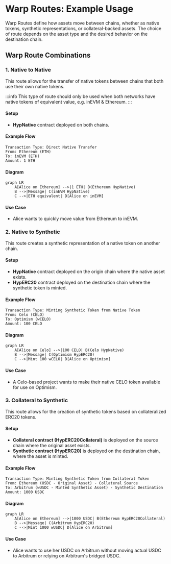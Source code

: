 # Warp Routes: Example Usage

Warp Routes define how assets move between chains, whether as native tokens, synthetic representations, or collateral-backed assets. The choice of route depends on the asset type and the desired behavior on the destination chain.

## Warp Route Combinations

### 1. Native to Native

This route allows for the transfer of native tokens between chains that both use their own native tokens.

:::info
This type of route should only be used when both networks have native tokens of equivalent value, e.g. inEVM & Ethereum.
:::

#### Setup

- **HypNative** contract deployed on both chains.

#### Example Flow

```
Transaction Type: Direct Native Transfer
From: Ethereum (ETH)
To: inEVM (ETH)
Amount: 1 ETH
```

#### Diagram

```mermaid
graph LR
    A[Alice on Ethereum] -->|1 ETH| B(Ethereum HypNative)
    B -->|Message| C(inEVM HypNative)
    C -->|ETH equivalent| D[Alice on inEVM]
```

#### Use Case

- Alice wants to quickly move value from Ethereum to inEVM.

### 2. Native to Synthetic

This route creates a synthetic representation of a native token on another chain.

#### Setup

- **HypNative** contract deployed on the origin chain where the native asset exists.
- **HypERC20** contract deployed on the destination chain where the synthetic token is minted.

#### Example Flow

```
Transaction Type: Minting Synthetic Token from Native Token
From: Celo (CELO)
To: Optimism (wCELO)
Amount: 100 CELO
```

#### Diagram

```mermaid
graph LR
    A[Alice on Celo] -->|100 CELO| B(Celo HypNative)
    B -->|Message| C(Optimism HypERC20)
    C -->|Mint 100 wCELO| D[Alice on Optimism]
```

#### Use Case

- A Celo-based project wants to make their native CELO token available for use on Optimism.

### 3. Collateral to Synthetic

This route allows for the creation of synthetic tokens based on collateralized ERC20 tokens.

#### Setup

- **Collateral contract (HypERC20Collateral)** is deployed on the source chain where the original asset exists.
- **Synthetic contract (HypERC20)** is deployed on the destination chain, where the asset is minted.

#### Example Flow

```
Transaction Type: Minting Synthetic Token from Collateral Token
From: Ethereum (USDC - Original Asset) - Collateral Source
To: Arbitrum (wUSDC - Minted Synthetic Asset) - Synthetic Destination
Amount: 1000 USDC
```

#### Diagram

```mermaid
graph LR
    A[Alice on Ethereum] -->|1000 USDC| B(Ethereum HypERC20Collateral)
    B -->|Message| C(Arbitrum HypERC20)
    C -->|Mint 1000 wUSDC| D[Alice on Arbitrum]
```

#### Use Case

- Alice wants to use her USDC on Arbitrum without moving actual USDC to Arbitrum or relying on Arbitrum's bridged USDC.

